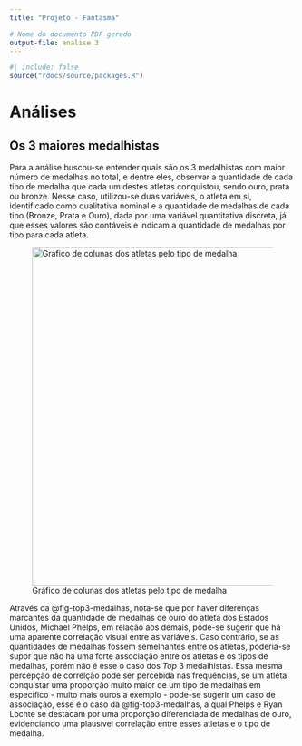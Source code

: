 ```yaml
---
title: "Projeto - Fantasma"

# Nome do documento PDF gerado
output-file: analise 3
---
```


```r
#| include: false
source("rdocs/source/packages.R")

```

# Análises

## Os 3 maiores medalhistas

Para a análise buscou-se entender quais são os 3 medalhistas com maior número de medalhas no total, e dentre eles, observar a quantidade de cada tipo de medalha que cada um destes atletas conquistou, sendo ouro, prata ou bronze. Nesse caso, utilizou-se duas variáveis, o atleta em si, identificado como qualitativa nominal e a quantidade de medalhas de cada tipo (Bronze, Prata e Ouro), dada por uma variável quantitativa discreta, já que esses valores são contáveis e indicam a quantidade de medalhas por tipo para cada atleta.

![Gráfico de colunas dos atletas pelo tipo de medalha](images/colunas-bi-freq-01.png){#fig-top3-medalhas fig-align="center" width="158mm"}

Através da @fig-top3-medalhas, nota-se que por haver diferenças marcantes da quantidade de medalhas de ouro do atleta dos Estados Unidos, Michael Phelps, em relação aos demais, pode-se sugerir que há uma aparente correlação visual entre as variáveis. Caso contrário, se as quantidades de medalhas fossem semelhantes entre os atletas, poderia-se supor que não há uma forte associação entre os atletas e os tipos de medalhas, porém não é esse o caso dos *Top* 3 medalhistas. Essa mesma percepção de correlção pode ser percebida nas frequências, se um atleta conquistar uma proporção muito maior de um tipo de medalhas em específico - muito mais ouros a exemplo - pode-se sugerir um caso de associação, esse é o caso da @fig-top3-medalhas, a qual Phelps e Ryan Lochte se destacam por uma proporção diferenciada de medalhas de ouro, evidenciando uma plausível correlação entre esses atletas e o tipo de medalha.
